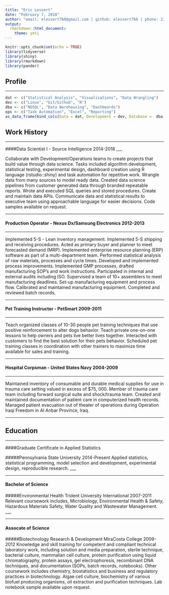 ```yaml
---
title: "Eric Lessert"
date: "February 7, 2018"
author: "email: elessert760@gmail.com | github: elessert760 | phone: 239.682.3043"
output:
  rmarkdown::html_document:
    theme: yeti
---
```


```r
knitr::opts_chunk$set(echo = TRUE)
library(tidyverse)
library(shiny)
library(rmarkdown)
library(pander)
```

## Profile
___

```r

dat <- c("Statistical Analysis", "Visualizations", "Data Wrangling")
dev <- c("Linux", "Git/Github", "R")
dba <- c("NOSQL", "Data Warehousing", "Dashboards")
ops <- c("Task Automation", "Excel", "Reporting")
as_data_frame(bind_cols(Data = dat, Development = dev, Database =  dba, Operations = ops)) %>% pander()

```


## Work History
___

####Data Scientist I - Source Intelligence 2014-2018
___
  
  Collaborate with Development/Operations teams to create projects that build value through data science. Tasks included algorithm development, statistical testing, experimental design, dashboard creation using R language (rstudio::shiny) and task automation for repetitive work. Wrangle data from many sources to model ready data. Created data science pipelines from customer generated data through branded repeatable reports. Wrote and executed SQL queries and stored procedures. Create and maintain data APIs. Communicate data and statistical results to executive team using approachable language for easier decisions. Code samples available on request.
  
___  
#### Production Operator - Nexus Dx/Samsung Electronics  2012-2013
____

  Implemented 5-S - Lean inventory management. Implemented 5-S shipping and receiving procedures. Acted as primary buyer and planner to meet forecasted demand (MRP). Implemented enterprise resource planning (ERP) software as part of a multi-department team.  Performed statistical analysis of raw materials, processes and cycle times. Developed and implemented process improvements. Implemented GMP processes, drafted manufacturing SOP’s and work instructions. Participated in internal and external audits including ISO. Supervised a team of 10+ assemblers to meet manufacturing deadlines. Set-up manufacturing equipment and process flow. Calibrated and maintained manufacturing equipment. Completed and reviewed batch records.
  
___  
#### Pet Training Instructor - PetSmart 2009-2011
___

  Teach organized classes of 10-30 people pet training techniques that use positive reinforcement to alter dogs behavior. Teach private one-on-one lessons to help owners and pets live better lives together. Interacted with customers to find the best solution for their pets behavior. Scheduled pet training classes in coordination with other trainers to maximize time available for sales and training. 

___
#### Hospital Corpsman - United States Navy 2004-2009
___ 

 Maintained inventory of consumable and durable medical supplies for use in trauma care setting valued in excess of $75, 000. Member of trauma care team including forward surgical suite and shock/trauma team. Created and maintained documentation of patient care in computerized health records. Managed patient evacuation out of theater of operations during Operation Iraqi Freedom in Al Anbar Province, Iraq. 
 
___ 
## Education
___
 
####Graduate Certificate in Applied Statistics 


#####Pennsylvania State University 2014-Present
Applied statistics, statistical programming, model selection and development, experimental design, reproducible research.
___

___
#### Bachelor of Science 
#####Environmental Health Trident University International 2007-2011
Relevant coursework includes, Microbiology, Environmental Health & Safety, Hazardous Materials Safety, Water Quality and Wastewater Management.
___

___
#### Assocate of Science
#####Biotechnology Research & Development MiraCosta College 2009-2012
Knowledge and skill training for competent and compliant technical laboratory work, including solution and media preparation, sterile technique, bacterial culture, mammalian cell culture, protein purification using liquid chromatography, protein assays, gel electrophoresis, recombinant DNA techniques, and documentation (SOPs, batch records, notebooks). Other coursework includes chemistry, biostatistics and business and regulatory practices in biotechnology. Algae cell culture, biochemistry of various biofuel producing organisms, oil extraction and purification techniques. Lab notebook sample available upon request.
